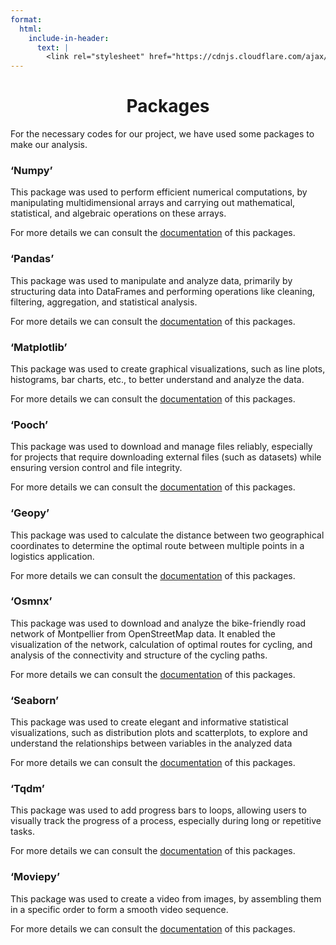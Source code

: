 ```yaml
---
format:
  html:
    include-in-header:
      text: |
        <link rel="stylesheet" href="https://cdnjs.cloudflare.com/ajax/libs/font-awesome/6.5.1/css/all.min.css">
---
```


<div style="text-align: center;">
<h1>Packages <i class="fas fa-book-open"></i></h1>
</div>

<p class = "text"> For the necessary codes for our project, we have used some packages to make our analysis. </p>

### 'Numpy'

<p class = "text"> This package was used to perform efficient numerical computations, by manipulating multidimensional arrays and carrying out mathematical, statistical, and algebraic operations on these arrays.</p>

<p class = "text"> For more details we can consult the <a href="https://numpy.org/doc/">documentation</a> of this packages. </p>

### 'Pandas'

<p class = "text"> This package was used to manipulate and analyze data, primarily by structuring data into DataFrames and performing operations like cleaning, filtering, aggregation, and statistical analysis. </p>

<p class = "text"> For more details we can consult the <a href="https://pandas.pydata.org/docs/">documentation</a> of this packages. </p>

### 'Matplotlib'

<p class = "text"> This package was used to create graphical visualizations, such as line plots, histograms, bar charts, etc., to better understand and analyze the data.</p>

<p class = "text"> For more details we can consult the <a href="https://matplotlib.org/stable/index.html">documentation</a> of this packages. </p>

### 'Pooch'

<p class = "text"> This package was used to download and manage files reliably, especially for projects that require downloading external files (such as datasets) while ensuring version control and file integrity. </p>

<p class = "text"> For more details we can consult the <a href="https://www.fatiando.org/pooch/latest/">documentation</a> of this packages. </p>

### 'Geopy'
<p class = "text"> This package was used to calculate the distance between two geographical coordinates to determine the optimal route between multiple points in a logistics application. </p>

<p class = "text"> For more details we can consult the <a href=" https://geopy.readthedocs.io/en/stable/">documentation</a> of this packages. </p>

### 'Osmnx'
<p class = "text"> This package was used to download and analyze the bike-friendly road network of Montpellier from OpenStreetMap data. It enabled the visualization of the network, calculation of optimal routes for cycling, and analysis of the connectivity and structure of the cycling paths. </p>

<p class = "text"> For more details we can consult the <a href="https://osmnx.readthedocs.io/en/stable/">documentation</a> of this packages. </p>

### 'Seaborn'
<p class = "text"> This package was used to create elegant and informative statistical visualizations, such as distribution plots and scatterplots, to explore and understand the relationships between variables in the analyzed data </p>

<p class = "text"> For more details we can consult the <a href=" https://seaborn.pydata.org/">documentation</a> of this packages. </p>

### 'Tqdm'
<p class = "text">This package was used to add progress bars to loops, allowing users to visually track the progress of a process, especially during long or repetitive tasks. </p>

<p class = "text"> For more details we can consult the <a href="https://tqdm.github.io/">documentation</a> of this packages. </p>

### 'Moviepy'
<p class = "text"> This package was used to create a video from images, by assembling them in a specific order to form a smooth video sequence. </p>

<p class = "text"> For more details we can consult the <a href="https://moviepy.readthedocs.io/en/latest/">documentation</a> of this packages. </p>